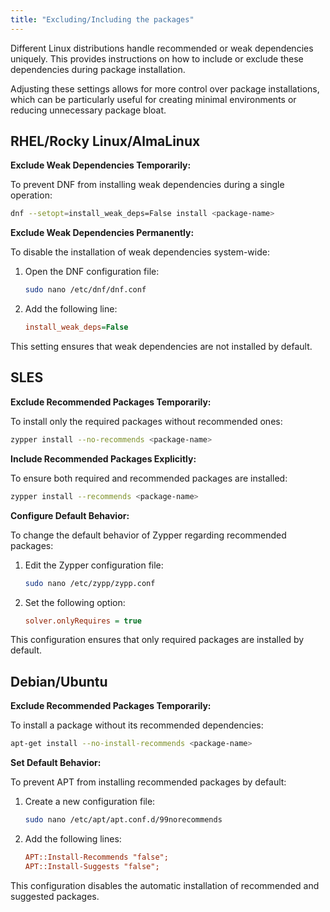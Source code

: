 ```yaml
---
title: "Excluding/Including the packages"
---
```


Different Linux distributions handle recommended or weak dependencies uniquely. This provides instructions on how to include or exclude these dependencies during package installation.

Adjusting these settings allows for more control over package installations, which can be particularly useful for creating minimal environments or reducing unnecessary package bloat.

## RHEL/Rocky Linux/AlmaLinux

**Exclude Weak Dependencies Temporarily:**

To prevent DNF from installing weak dependencies during a single operation:

```bash
dnf --setopt=install_weak_deps=False install <package-name>
```

**Exclude Weak Dependencies Permanently:**

To disable the installation of weak dependencies system-wide:

1. Open the DNF configuration file:

   ```bash
   sudo nano /etc/dnf/dnf.conf
   ```

2. Add the following line:

   ```ini
   install_weak_deps=False
   ```

This setting ensures that weak dependencies are not installed by default.


## SLES

**Exclude Recommended Packages Temporarily:**

To install only the required packages without recommended ones:

```bash
zypper install --no-recommends <package-name>
```

**Include Recommended Packages Explicitly:**

To ensure both required and recommended packages are installed:

```bash
zypper install --recommends <package-name>
```

**Configure Default Behavior:**

To change the default behavior of Zypper regarding recommended packages:

1. Edit the Zypper configuration file:

   ```bash
   sudo nano /etc/zypp/zypp.conf
   ```

2. Set the following option:

   ```ini
   solver.onlyRequires = true
   ```

This configuration ensures that only required packages are installed by default.

## Debian/Ubuntu

**Exclude Recommended Packages Temporarily:**

To install a package without its recommended dependencies:

```bash
apt-get install --no-install-recommends <package-name>
```

**Set Default Behavior:**

To prevent APT from installing recommended packages by default:

1. Create a new configuration file:

   ```bash
   sudo nano /etc/apt/apt.conf.d/99norecommends
   ```

2. Add the following lines:

   ```ini
   APT::Install-Recommends "false";
   APT::Install-Suggests "false";
   ```

This configuration disables the automatic installation of recommended and suggested packages.